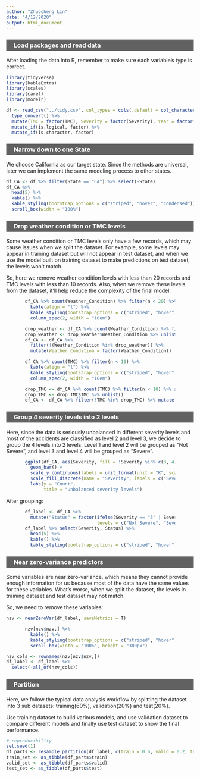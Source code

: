 ```yaml
---
author: "Zhuocheng Lin"
date: "4/12/2020"
output: html_document
---
```


<style>
h3 {
  background-color: #616161;
  text-indent: 20px;
  padding-top: 5px;
  padding-bottom: 5px;
  color: #fff;
}
  
body .main-container {
max-width: 1800px;
}

div.plot-center {
  width: 80%;
  margin-left: auto;
  margin-right: auto;
}
</style>

### Load packages and read data

After loading the data into R, remember to make sure each variable's type is correct.

```r
library(tidyverse)
library(kableExtra)
library(scales)
library(caret)
library(modelr)
```

```r
df <- read_csv("../tidy.csv", col_types = cols(.default = col_character())) %>% 
  type_convert() %>%
  mutate(TMC = factor(TMC), Severity = factor(Severity), Year = factor(Year), Wday = factor(Wday)) %>%
  mutate_if(is.logical, factor) %>%
  mutate_if(is.character, factor)
```

### Narrow down to one State

We choose California as our target state. Since the methods are universal, later we can implement the same modeling process to other states. 

```r
df_CA <- df %>% filter(State == "CA") %>% select(-State)
df_CA %>%
  head(5) %>%
  kable() %>%
  kable_styling(bootstrap_options = c("striped", "hover", "condensed")) %>%
  scroll_box(width = "100%")
```

### Drop weather condition or TMC levels

Some weather condition or TMC levels only have a few records, which may cause issues when we split the dataset. For example, some levels may appear in training dataset but will not appear in test dataset, and when we use the model built on training dataset to make predictions on test dataset, the levels won't match.

So, here we remove weather condition levels with less than 20 records and TMC levels with less than 10 records. Also, when we remove these levels from the dataset, it'll help reduce the complexity of the final model. 

<div class="plot-center">
```r
df_CA %>% count(Weather_Condition) %>% filter(n < 20) %>% select(Weather_Condition, n) %>%
  kable(align = "l") %>%
  kable_styling(bootstrap_options = c("striped", "hover", "condensed", "bordered")) %>%
  column_spec(2, width = "10em")

drop_weather <- df_CA %>% count(Weather_Condition) %>% filter(n < 20) %>% select(Weather_Condition)
drop_weather <- drop_weather$Weather_Condition %>% unlist()
df_CA <- df_CA %>% 
  filter(!(Weather_Condition %in% drop_weather)) %>% 
  mutate(Weather_Condition = factor(Weather_Condition))

df_CA %>% count(TMC) %>% filter(n < 10) %>%
  kable(align = "l") %>%
  kable_styling(bootstrap_options = c("striped", "hover", "condensed", "bordered")) %>%
  column_spec(2, width = "10em")

drop_TMC <- df_CA %>% count(TMC) %>% filter(n < 10) %>% select(TMC)
drop_TMC <- drop_TMC$TMC %>% unlist()
df_CA <- df_CA %>% filter(!TMC %in% drop_TMC) %>% mutate(TMC = factor(TMC))
```
</div>

### Group 4 severity levels into 2 levels

Here, since the data is seriously unbalanced in different severity levels and most of the accidents are classified as level 2 and level 3, we decide to group the 4 levels into 2 levels. Level 1 and level 2 will be grouped as "Not Severe", and level 3 and level 4 will be grouped as "Severe".

<div class="plot-center">
```r
ggplot(df_CA, aes(Severity, fill = !Severity %in% c(3, 4))) +
  geom_bar() +
  scale_y_continuous(labels = unit_format(unit = "K", scale = 1e-03)) +
  scale_fill_discrete(name = "Severity", labels = c("Severe: 3 or 4", "Not Severe: 1 or 2")) +
  labs(y = "Count",
       title = "Unbalanced severity levels")
```
</div>

After grouping:

<div class="plot-center">
```r
df_label <- df_CA %>%
  mutate("Status" = factor(ifelse(Severity == "3" | Severity == "4", "Severe", "Not Severe"), 
                           levels = c("Not Severe", "Severe")))
df_label %>% select(Severity, Status) %>%
  head(5) %>%
  kable() %>%
  kable_styling(bootstrap_options = c("striped", "hover", "condensed", "bordered"))
```
</div>

### Near zero-variance predictors

Some variables are near zero-variance, which means they cannot provide enough information for us because most of the data have the same values for these variables. What's worse, when we split the dataset, the levels in training dataset and test dataset may not match.

So, we need to remove these variables:

```r
nzv <- nearZeroVar(df_label, saveMetrics = T)
```

<div class="plot-center">
```r
nzv[nzv$nzv,] %>%
  kable() %>%
  kable_styling(bootstrap_options = c("striped", "hover", "condensed")) %>%
  scroll_box(width = "100%", height = "300px")
```
</div>

```r
nzv_cols <- rownames(nzv[nzv$nzv,])
df_label <- df_label %>%
  select(-all_of(nzv_cols))
```

### Partition

Here, we follow the typical data analysis workflow by splitting the dataset into 3 sub datasets: training(60%), validation(20%) and test(20%).

Use training dataset to build various models, and use validation dataset to compare different models and finally use test dataset to show the final performance.

```r
# reproducibility
set.seed(1)
df_parts <- resample_partition(df_label, c(train = 0.6, valid = 0.2, test = 0.2))
train_set <- as_tibble(df_parts$train)
valid_set <- as_tibble(df_parts$valid)
test_set <- as_tibble(df_parts$test)
```


